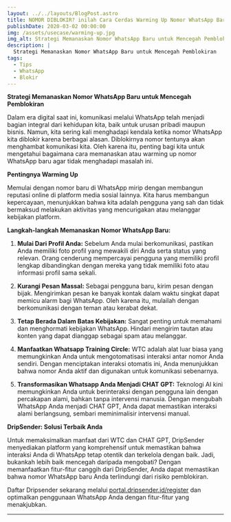 ```yaml
---
layout: ../../layouts/BlogPost.astro
title: NOMOR DIBLOKIR? inilah Cara Cerdas Warming Up Nomor WhatsApp Baru!
publishDate: 2020-03-02 00:00:00
img: /assets/usecase/warming-up.jpg
img_alt: Strategi Memanaskan Nomor WhatsApp Baru untuk Mencegah Pemblokiran
description: |
  Strategi Memanaskan Nomor WhatsApp Baru untuk Mencegah Pemblokiran
tags:
  - Tips
  - WhatsApp
  - Blokir
---
```

<p></p>

**Strategi Memanaskan Nomor WhatsApp Baru untuk Mencegah Pemblokiran**

Dalam era digital saat ini, komunikasi melalui WhatsApp telah menjadi bagian integral dari kehidupan kita, baik untuk urusan pribadi maupun bisnis. Namun, kita sering kali menghadapi kendala ketika nomor WhatsApp kita diblokir karena berbagai alasan. Diblokirnya nomor tentunya akan menghambat komunikasi kita. Oleh karena itu, penting bagi kita untuk mengetahui bagaimana cara memanaskan atau warming up nomor WhatsApp baru agar tidak menghadapi masalah ini. 

**Pentingnya Warming Up**

Memulai dengan nomor baru di WhatsApp mirip dengan membangun reputasi online di platform media sosial lainnya. Kita harus membangun kepercayaan, menunjukkan bahwa kita adalah pengguna yang sah dan tidak bermaksud melakukan aktivitas yang mencurigakan atau melanggar kebijakan platform.

**Langkah-langkah Memanaskan Nomor WhatsApp Baru:**

1. **Mulai Dari Profil Anda:** Sebelum Anda mulai berkomunikasi, pastikan Anda memiliki foto profil yang mewakili diri Anda serta status yang relevan. Orang cenderung mempercayai pengguna yang memiliki profil lengkap dibandingkan dengan mereka yang tidak memiliki foto atau informasi profil sama sekali.

2. **Kurangi Pesan Massal:** Sebagai pengguna baru, kirim pesan dengan bijak. Mengirimkan pesan ke banyak kontak dalam waktu singkat dapat memicu alarm bagi WhatsApp. Oleh karena itu, mulailah dengan berkomunikasi dengan teman atau kerabat dekat. 

3. **Tetap Berada Dalam Batas Kebijakan:** Sangat penting untuk memahami dan menghormati kebijakan WhatsApp. Hindari mengirim tautan atau konten yang dapat dianggap sebagai spam atau melanggar.

4. **Manfaatkan Whatsapp Training Circle:** WTC adalah alat luar biasa yang memungkinkan Anda untuk mengotomatisasi interaksi antar nomor Anda sendiri. Dengan menciptakan interaksi otomatis ini, Anda menunjukkan bahwa nomor Anda aktif dan digunakan untuk komunikasi sebenarnya.

5. **Transformasikan Whatsapp Anda Menjadi CHAT GPT:** Teknologi AI kini memungkinkan Anda untuk berinteraksi dengan pengguna lain dengan percakapan alami, bahkan tanpa intervensi manusia. Dengan mengubah WhatsApp Anda menjadi CHAT GPT, Anda dapat memastikan interaksi alami berlangsung, sembari meminimalisir intervensi manual.

**DripSender: Solusi Terbaik Anda**

Untuk memaksimalkan manfaat dari WTC dan CHAT GPT, DripSender menyediakan platform yang komprehensif untuk memastikan bahwa interaksi Anda di WhatsApp tetap otentik dan terkelola dengan baik. Jadi, bukankah lebih baik mencegah daripada mengobati? Dengan memanfaatkan fitur-fitur canggih dari DripSender, Anda dapat memastikan bahwa nomor WhatsApp baru Anda terlindungi dari risiko pemblokiran.

Daftar Dripsender sekarang melalui <a target="_blank" href="https://portal.dripsender.id/register">portal.dripsender.id/register</a> dan optimalkan penggunaan WhatsApp Anda dengan fitur-fitur yang menakjubkan.



---
